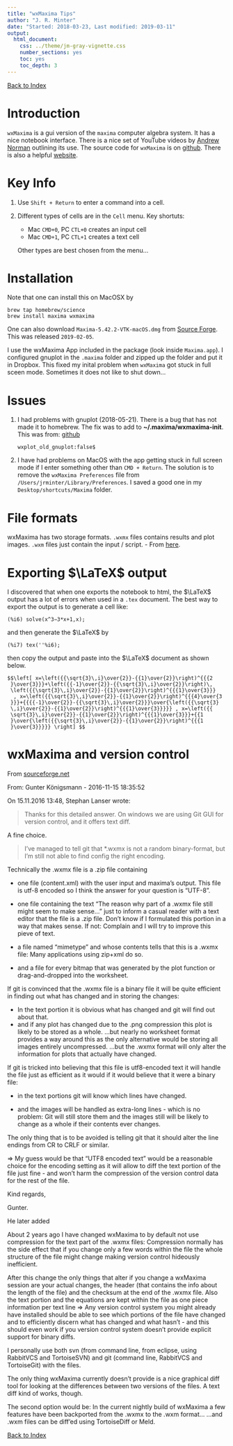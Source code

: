 ```yaml
---
title: "wxMaxima Tips"
author: "J. R. Minter"
date: "Started: 2018-03-23, Last modified: 2019-03-11"
output:
  html_document:
    css: ../theme/jm-gray-vignette.css
    number_sections: yes
    toc: yes
    toc_depth: 3
---
```


[Back to Index](../README.html)

# Introduction

`wxMaxima` is a gui version of the `maxima` computer algebra system. It has a
nice notebook interface. There is a nice set of YouTube videos by
[Andrew Norman](https://www.youtube.com/playlist?list=PLEDEE2F7C6750729F)
outlining its use. The source code for `wxMaxima` is on
[github](https://github.com/andrejv/wxmaxima). There is also a
helpful [website](http://andrejv.github.io/wxmaxima/index.html). 

# Key Info

1. Use `Shift + Return` to enter a command into a cell.

2. Different types of cells are in the `Cell` menu. Key shortuts:

    - Mac `CMD+0`, PC `CTL+0` creates an input cell
    - Mac `CMD+1`, PC `CTL+1` creates a text cell

    Other types are best chosen from the menu...


# Installation

Note that one can install this on MacOSX by

```
brew tap homebrew/science
brew install maxima wxmaxima
```

One can also download `Maxima-5.42.2-VTK-macOS.dmg` from
[Source Forge](https://sourceforge.net/projects/maxima/files/Maxima-MacOS/5.42.2-MacOSX/).
This was released `2019-02-05`.

I use the wxMaxima App included in the package (look inside `Maxima.app`).
I configured gnuplot in the `.maxima` folder and zipped up the folder
and put it in Dropbox. This fixed my inital problem when `wxMaxima` got stuck
in full sceen mode. Sometimes it does not like to shut down...


# Issues

1. I had problems with gnuplot (2018-05-21). There is a bug that has not
made it to homebrew. The fix was to add to **~/.maxima/wxmaxima-init**.
This was from: [github](https://github.com/andrejv/wxmaxima/issues/973)

    ```
    wxplot_old_gnuplot:false$
    ```
2. I have had problems on MacOS with the app getting stuck in full screen
mode if I enter something other than `CMD + Return`. The solution is to
remove the `wxMaxima Preferences` file from
`/Users/jrminter/Library/Preferences`. I saved a good one in my 
`Desktop/shortcuts/Maxima` folder.

# File formats

wxMaxima has two storage formats. `.wxmx` files contains results and plot
images. `.wxm` files just contain the input / script.
- From [here](http://maxima-discuss.narkive.com/RulbH7UD/how-do-i-use-file-wxmx).

# Exporting $\LaTeX$ output

I discovered that when one exports the notebook to html, the $\LaTeX$
output has a lot of errors when used in a `.tex` document. The best way
to export the output is to generate a cell like:

```
(%i6) solve(x^3−3*x+1,x);
```

and then generate the $\LaTeX$ by

```
(%i7) tex(''%i6);
```
then copy the output and paste into the $\LaTeX$ document as shown below.


```
$$\left[ x=\left({{\sqrt{3}\,i}\over{2}}-{{1}\over{2}}\right)^{{{2
 }\over{3}}}+\left({{-1}\over{2}}-{{\sqrt{3}\,i}\over{2}}\right)\,
 \left({{\sqrt{3}\,i}\over{2}}-{{1}\over{2}}\right)^{{{1}\over{3}}}
  , x=\left({{\sqrt{3}\,i}\over{2}}-{{1}\over{2}}\right)^{{{4}\over{3
 }}}+{{{{-1}\over{2}}-{{\sqrt{3}\,i}\over{2}}}\over{\left({{\sqrt{3}
 \,i}\over{2}}-{{1}\over{2}}\right)^{{{1}\over{3}}}}} , x=\left({{
 \sqrt{3}\,i}\over{2}}-{{1}\over{2}}\right)^{{{1}\over{3}}}+{{1
 }\over{\left({{\sqrt{3}\,i}\over{2}}-{{1}\over{2}}\right)^{{{1
 }\over{3}}}}} \right] $$
```

# wxMaxima and version control

From [sourceforge.net](https://sourceforge.net/p/maxima/mailman/message/35493359/)

From: Gunter Königsmann - 2016-11-15 18:35:52

On 15.11.2016 13:48, Stephan Lanser wrote:

> Thanks for this detailed answer. On windows we are using Git GUI for
> version control, and it offers text diff.

A fine choice.

> I've managed to tell git that
> *.wxmx is not a random binary-format, but I'm still not able to find
> config the right encoding.

Technically the .wxmx file is a .zip file containing

 - one file (content.xml) with the user input and maxima's output. This
file is utf-8 encoded so I think the answer for your question is "UTF-8".

 - one file containing the text "The reason why part of a .wxmx file
still might seem to make sense..." just to inform a casual reader with a
text editor that the file is a .zip file. Don't know if I formulated
this portion in a way that makes sense. If not: Complain and I will try
to improve this pieve of text.

 - a file named "mimetype" and whose contents tells that this is a .wxmx
file: Many applications using zip+xml do so.

 - and a file for every bitmap that was generated by the plot function
or drag-and-dropped into the worksheet.

If git is convinced that the .wxmx file is a binary file it will be
quite efficient in finding out what has changed and in storing the changes:

 - In the text portion it is obvious what has changed and git will find
out about that.
 - and if any plot has changed due to the .png compression this plot is
likely to be stored as a whole. ...but nearly no worksheet format
provides a way around this as the only alternative would be storing all
images entirely uncompressed. ...but the .wxmx format will only alter
the information for plots that actually have changed.

If git is tricked into believing that this file is utf8-encoded text it
will handle the file just as efficient as it would if it would believe
that it were a binary file:

 - in the text portions git will know which lines have changed.
 
 - and the images will be handled as extra-long lines - which is no
problem: Git will still store them and the images still will be likely
to change as a whole if their contents ever changes.

The only thing that is to be avoided is telling git that it should alter
the line endings from CR to CRLF or similar.

=> My guess would be that "UTF8 encoded text" would be a reasonable
choice for the encoding setting as it will allow to diff the text
portion of the file just fine - and won't harm the compression of the
version control data for the rest of the file.

Kind regards,

   Gunter.

He later added

About 2 years ago I have changed wxMaxima to by default not use
compression for the text part of the .wxmx files:
Compression normally has the side effect that if you change only a few
words within the file the whole structure of the file might change
making version control hideously inefficient.

After this change the only things that alter if you change a wxMaxima
session are your actual changes, the header (that contains the info
about the length of the file) and the checksum at the end of the .wxmx
file. Also the text portion and the equations are kept within the file
as one piece information per text line =>  Any version control system
you might already have installed should be able to see which portions of
the file have changed and to efficiently discern what has changed and
what hasn't - and this should even work if you version control system
doesn't provide explicit support for binary diffs.

I personally use both svn (from command line, from eclipse, using
RabbitVCS and TortoiseSVN) and git (command line, RabbitVCS and
TortoiseGit) with the files.

The only thing wxMaxima currently doesn't provide is a nice graphical
diff tool for looking at the differences between two versions of the
files. A text diff kind of works, though.

The second option would be: In the current nightly build of wxMaxima a
few features have been backported from the .wxmx to the .wxm format...
...and .wxm files can be diff'ed using TortoiseDiff or Meld.



[Back to Index](../README.html)